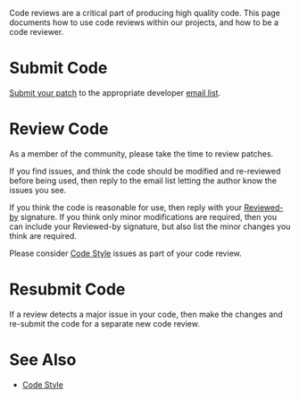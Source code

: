 {{CommitProcess}}
Code reviews are a critical part of producing high quality code.  This page documents how to use code reviews within our projects, and how to be a code reviewer.

=Submit Code=
[[Code Contributions#Submitting Contributions|Submit your patch]] to the appropriate developer [[Mailing Lists|email list]].

=Review Code=
As a member of the community, please take the time to review patches.

If you find issues, and think the code should be modified and re-reviewed before being used, then reply to the email list letting the author know the issues you see.

If you think the code is reasonable for use, then reply with your [[Code Style/Signatures for Code#Reviewed-by|Reviewed-by]] signature.
If you think only minor modifications are required, then you can include your Reviewed-by signature, but also list the minor changes you think are required.

Please consider [[Code Style]] issues as part of your code review.

=Resubmit Code=
If a review detects a major issue in your code, then make the changes and re-submit the code for a separate new code review.

=See Also=
* [[Code Style]]